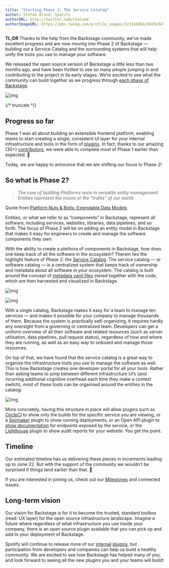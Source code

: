 ```yaml
---
title: "Starting Phase 2: The Service Catalog"
author: Stefan Ålund, Spotify
authorURL: http://twitter.com/stalund
authorImageURL: https://pbs.twimg.com/profile_images/121166861/6919c047c0d0edaace78c3009b28e917-user-full-200-130.generated_400x400.jpg
---
```


**TL;DR** Thanks to the help from the Backstage community, we’ve made excellent progress and are now moving into Phase 2 of Backstage — building out a Service Catalog and the surrounding systems that will help unify the tools you use to manage your software.

We released the open source version of Backstage a little less than two months ago, and have been thrilled to see so many people jumping in and contributing to the project in its early stages. We’re excited to see what the community can build together as we progress through [each phase of Backstage](https://github.com/backstage/backstage#project-roadmap).

![img](assets/20-05-20/Service_Catalog_MVP.png)

{/* truncate */}

## Progress so far

Phase 1 was all about building an extensible frontend platform, enabling teams to start creating a single, consistent UI layer for your internal infrastructure and tools in the form of [plugins](https://github.com/backstage/backstage/labels/plugin). In fact, thanks to our amazing (30+) [contributors](https://github.com/backstage/backstage/graphs/contributors), we were able to complete most of Phase 1 earlier than expected. 🎉

Today, we are happy to announce that we are shifting our focus to Phase 2!

## So what is Phase 2?

> _The core of building Platforms rests in versatile entity management. Entities represent the nouns or the "truths" of our world._

Quote from [Platform Nuts & Bolts: Extendable Data Models](https://www.kislayverma.com/post/platform-nuts-bolts-extendable-data-models)

Entities, or what we refer to as “components” in Backstage, represent all software, including services, websites, libraries, data pipelines, and so forth. The focus of Phase 2 will be on adding an entity model in Backstage that makes it easy for engineers to create and manage the software components they own.

With the ability to create a plethora of components in Backstage, how does one keep track of all the software in the ecosystem? Therein lies the highlight feature of Phase 2: the [Service Catalog](https://github.com/backstage/backstage/milestone/4). The service catalog — or software catalog — is a centralized system that keeps track of ownership and metadata about all software in your ecosystem. The catalog is built around the concept of [metadata yaml files](/docs/architecture-decisions/adrs-adr002) stored together with the code, which are then harvested and visualized in Backstage.

![img](assets/20-05-20/Service_Catalog_MVP.png)

![img](assets/20-05-20/Service_Catalog_MVP_service.png)

With a single catalog, Backstage makes it easy for a team to manage ten services — and makes it possible for your company to manage thousands of them. Because the system is practically self-organizing, it requires hardly any oversight from a governing or centralized team. Developers can get a uniform overview of all their software and related resources (such as server utilisation, data pipelines, pull request status), regardless of how and where they are running, as well as an easy way to onboard and manage those resources.

On top of that, we have found that the service catalog is a great way to organise the infrastructure tools you use to manage the software as well. This is how Backstage creates one developer portal for all your tools. Rather than asking teams to jump between different infrastructure UI’s (and incurring additional cognitive overhead each time they make a context switch), most of these tools can be organised around the entities in the catalog:

![img](assets/20-05-20/tabs.png)

More concretely, having this structure in place will allow plugins such as [CircleCI](https://github.com/backstage/backstage/tree/master/plugins/circleci) to show only the builds for the specific service you are viewing, or a [Spinnaker](https://github.com/backstage/backstage/issues/631) plugin to show running deployments, or an Open API plugin to [show documentation](https://github.com/backstage/backstage/issues/627) for endpoints exposed by the service, or the [Lighthouse](https://github.com/backstage/community-plugins/tree/main/workspaces/lighthouse/plugins/lighthouse) plugin to show audit reports for your website. You get the point.

## Timeline

Our estimated timeline has us delivering these pieces in increments leading up to June 22. But with the support of the community we wouldn’t be surprised if things land earlier than that. 🙏

If you are interested in joining us, check out our [Milestones](https://github.com/backstage/backstage/milestones) and connected Issues.

## Long-term vision

Our vision for Backstage is for it to become the trusted, standard toolbox (read: UX layer) for the open source infrastructure landscape. Imagine a future where regardless of what infrastructure you use inside your company, there is an open source plugin available that you can pick up and add to your deployment of Backstage.

Spotify will continue to release more of our [internal](https://backstage.io/blog/2020/04/06/lighthouse-plugin) [plugins](https://backstage.io/blog/2020/05/14/tech-radar-plugin), but participation from developers and companies can help us build a healthy community. We are excited to see how Backstage has helped many of you, and look forward to seeing all the new plugins you and your teams will build!
